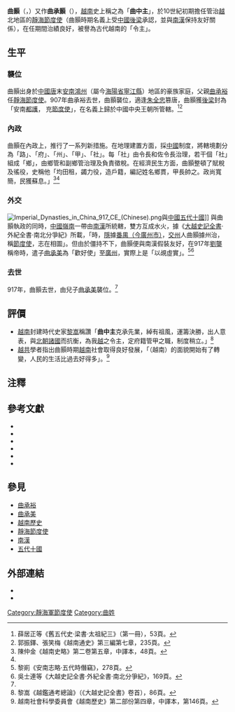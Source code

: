 {{東亞男性歷史人物
|名稱 =曲顥
|身份 =藩镇首领
|國家 =
|政權 =
|時代 =[[越南自主时期|越南自主时期]]
|屆數 =
|最高職務 =[[静海节度使|静海节度使]]<br/><span style="font-size:smaller;">（907年－917年）</span> 
|前任 =[[曲承裕|曲承裕]] 
|繼任 =[[曲承美|曲承美]] 
|圖片名稱 =
|圖片大小 =
|圖片說明 =
|姓名 = 曲颢
|字 =
|氏族 =[[曲家|曲家]] 
|別名 =
|通稱 = 曲中主
|其他名號 = 
|出生日期 = 860
|出生地點 =交趾
|婚年 =
|逝世年 =917年
|逝世地 =交趾
|諡號 =
|墓葬 =
|祠廟 =
|父親 = [[曲承裕|曲承裕]]
|母親 =
|元配 =
|子   = [[曲承美|曲承美]]
|出身 = 
|功名 = 
|經歷 = 
|著作 =
|注釋 =
}}
'''曲顥'''（{{vie|v='''Khúc Hạo'''|hn=曲顥}}，{{bd|860年||917年||catIdx=K}}）又作'''曲承顥'''（{{vie|v='''Khúc Thừa Hạo'''|hn=曲承顥}}），[[越南|越南]]史上稱之為「'''曲中主'''」，於10世紀初期擔任管治[[越南|越]]北地區的[[靜海節度使|靜海節度使]]（曲顥時期名義上受[[中國|中國]][[後梁|後梁]]承認，並與[[南漢|南漢]]保持友好關係），在任期間治績良好，被譽為古代越南的「令主」。

==生平==
===襲位===
曲顥出身於[[中國|中國]][[唐朝|唐]]末[[越南|安南]][[鴻州|鴻州]]（屬今[[海陽省#行政區劃|海陽省寧江縣]]）地區的豪族家庭，父親[[曲承裕|曲承裕]]任[[靜海節度使|靜海節度使]]。907年曲承裕去世，曲顥襲位，適逢[[朱全忠|朱全忠]]篡唐，曲顥獲[[後梁|後梁]]封為「安南[[都護|都護]]， 充[[節度使|節度使]]」，在名義上歸於中國中央王朝所管轄。<ref>薛居正等《舊五代史·梁書·太祖紀三》（第一冊），53頁。</ref><ref name="郭振鐸235">郭振鐸、張笑梅《越南通史》第三編第七章，235頁。</ref>

===內政===
曲顥在內政上，推行了一系列新措施。在地理建置方面，採[[中國|中國]]制度，將轄境劃分為「路」、「府」、「州」、「甲」、「社」。每「社」由令長和佐令長治理，若干個「社」組成「鄉」，由鄉管和副鄉管治理及負責徵稅。在經濟民生方面，曲顥整頓了賦稅及徭役，史稱他「均田租，蠲力役，造戶籍，編記姓名鄉貫，甲長帥之。政尚寬簡，民獲蘇息。」<ref>陳仲金《越南史略》第二卷第五章，中譯本，48頁。</ref><ref name="郭振鐸235" />

===外交===
[[File:Imperial_Dynasties_in_China_917_CE_(Chinese).png|thumb]]與[[中國|中國]][[五代十國|五代十國]]]]
與曲顥執政的同時，[[中國|中國]][[嶺南|嶺南]]一帶由[[南漢|南漢]]所統轄，雙方互成水火，據《[[大越史記全書|大越史記全書]]·外紀全書·南北分爭紀》所載，「時，[[劉隱|隱]]據[[番禺區#廣州市區|番禺（今廣州市）]]，[[交州|交州]]人曲顥據州治，稱[[節度使|節度使]]，志在相圖」。但由於僵持不下，曲顥便與南漢假裝友好，在917年[[劉龑|劉龑]]稱帝時，遣子[[曲承美|曲承美]]為「歡好使」至[[廣州|廣州]]，實際上是「以覘虛實」。<ref>黎崱《安南志略‧五代時僭竊》，278頁。</ref><ref name="吳士連169">吳士連等《大越史記全書·外紀全書·南北分爭紀》，169頁。</ref>

===去世===
917年，曲顥去世，由兒子[[曲承美|曲承美]]襲位。<ref name="吳士連169" />

==評價==
*[[越南|越南]]封建時代史家[[黎嵩|黎嵩]]稱讚「'''曲中主'''克承先業，綽有祖風，運籌決勝，出人意表，與[[中國|北朝]][[五代十國|諸國]]而抗衡，為我[[越南|越]]之令主，定府籍管甲之職，制度稍立。」<ref>黎嵩《越鑑通考總論》（《大越史記全書》卷首），86頁。</ref>
*[[越共|越共]]學者指出曲顥時期[[越南|越南]]社會取得良好發展，「（越南）的面貌開始有了轉變，人民的生活比過去好得多」。<ref>越南社會科學委員會《越南歷史》第二部份第四章，中譯本，第146頁。</ref>

==注釋==
<div class="references-small">   
<references />   
</div>   
</div>

==參考文獻==
<div class="references-small">
*{{cite book|title=《[[舊五代史|舊五代史]]》|author=[[薛居正|薛居正]]等|location=[[北京|北京]]|publisher=[[中華書局|中華書局]]（1995）ISBN 7101003214|language=zh}}
*{{cite book|title=《[[安南志略|安南志略]]》|author=[[黎崱|黎崱]]|location=[[北京|北京]]|publisher=[[中華書局|中華書局]]（1995）ISBN 7101011225|language=zh}}
*{{ja}}{{zh}}{{cite book|title=《[[大越史記全書|大越史記全書]]》|author=[[吳士連|吳士連]]等|others=[[陳荊和|陳荊和]]編校|publisher=[[東京大學|東京大學]]東洋文化硏究所附屬東洋學文獻センター（[[昭和|昭和]]59－61年）（1984－1986）}}
*{{cite book|title=《[[越南史略|越南史略]]》（或譯《[[越南史略|越南通史]]》）|author=[[陳仲金|陳仲金]]|others=[[戴可來|戴可來]]譯|location=[[北京|北京]]|publisher=[[商務印書館|商務印書館]]（1992）ISBN 7100004543|language=zh}}
*{{cite book|title=《越南歷史》|author=[[越南社會科學委員會|越南社會科學委員會]]|others=[[北京大學|北京大學]][[東語系越南語教研室|東語系越南語教研室]]譯|location=[[北京|北京]]|publisher=[[北京|北京]][[人民出版社|人民出版社]]（1977）|language=zh}}
*{{cite book|title=《越南通史》|author=[[郭振鐸|郭振鐸]]|coauthors=[[張笑梅|張笑梅]]|publisher=[[中國人民大學|中國人民大學]]出版社（2001）ISBN 7300034020|location=北京|language=zh}}
</div>

==參見==
*[[曲承裕|曲承裕]]
*[[曲承美|曲承美]]
*[[越南歷史|越南歷史]]
*[[靜海節度使|靜海節度使]]
*[[南漢|南漢]]
*[[五代十國|五代十國]]

==外部連結==
* {{vi}}{{zh}}{{cite web|url=http://www.nomna.org/DVSKTT/dvsktt.php?IDcat=13|title=Hội Bảo tồn Di sản Nôm─《大越史記全書·外紀全書·南北分爭紀》|deadurl=yes|archiveurl=https://web.archive.org/web/20160305020644/http://www.nomna.org/DVSKTT/dvsktt.php?IDcat=13|archivedate=2016-03-05}}
*{{vi}}{{zh}}{{cite web|url=http://www.nomna.org/DVSKTT/dvsktt.php?IDcat=106|title=Hội Bảo tồn Di sản Nôm─《越鑑通考總論》|deadurl=yes|archiveurl=https://web.archive.org/web/20160304201445/http://www.nomna.org/DVSKTT/dvsktt.php?IDcat=106|archivedate=2016-03-04}}

{{start box}}
{{succession box|[[曲承裕|曲承裕]]|[[曲承美|曲承美]]|[[靜海節度使|靜海節度使]]|907年－917年}}
{{end box}}

{{唐末五代越南自主時期人物}}
{{十國君主}}

[[Category:靜海軍節度使|Category:靜海軍節度使]]
[[Category:曲姓|Category:曲姓]]
